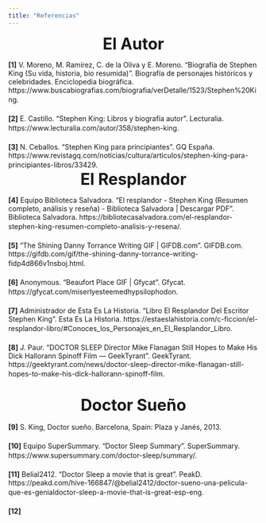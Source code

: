 ```yaml
---
title: "Referencias"
---
```


<font size = "6">
<center>
**El Autor**
</center>
</font>

**[1]** V. Moreno, M. Ramírez, C. de la Oliva y E. Moreno. "Biografía de Stephen King (Su vida, historia, bio resumida)". Biografía de personajes históricos y celebridades. Enciclopedia biográfica. https://www.buscabiografias.com/biografia/verDetalle/1523/Stephen%20King.
ㅤ    
ㅤ   
**[2]** E. Castillo. "Stephen King: Libros y biografía autor". Lecturalia. https://www.lecturalia.com/autor/358/stephen-king.
ㅤ    
ㅤ   
**[3]** N. Ceballos. "Stephen King para principiantes". GQ España. https://www.revistagq.com/noticias/cultura/articulos/stephen-king-para-principiantes-libros/33429.
ㅤ
<font size = "6">
<center>
**El Resplandor**
</center>
</font>

**[4]** Equipo Biblioteca Salvadora. "El resplandor - Stephen King (Resumen completo, análisis y reseña) - Biblioteca Salvadora | Descargar PDF". Biblioteca Salvadora. https://bibliotecasalvadora.com/el-resplandor-stephen-king-resumen-completo-analisis-y-resena/.
ㅤ    
ㅤ   
**[5]** "The Shining Danny Torrance Writing GIF | GIFDB.com". GIFDB.com. https://gifdb.com/gif/the-shining-danny-torrance-writing-fidp4d866v1nsboj.html.
ㅤ    
ㅤ   
**[6]** Anonymous. "Beaufort Place GIF | Gfycat". Gfycat. https://gfycat.com/miserlyesteemedhypsilophodon.
ㅤ    
ㅤ   
**[7]** Administrador de Esta Es La Historia. "Libro El Resplandor Del Escritor Stephen King". Esta Es La Historia. https://estaeslahistoria.com/c-ficcion/el-resplandor-libro/#Conoces_los_Personajes_en_El_Resplandor_Libro.
ㅤ    
ㅤ   
**[8]** J. Paur. "DOCTOR SLEEP Director Mike Flanagan Still Hopes to Make His Dick Hallorann Spinoff Film — GeekTyrant". GeekTyrant. https://geektyrant.com/news/doctor-sleep-director-mike-flanagan-still-hopes-to-make-his-dick-hallorann-spinoff-film.
ㅤ    
ㅤ   


<font size = "6">
<center>
**Doctor Sueño**
</center>
</font>

**[9]** S. King, Doctor sueño. Barcelona, Spain: Plaza y Janés, 2013.
ㅤ    
ㅤ   
**[10]** Equipo SuperSummary. "Doctor Sleep Summary". SuperSummary. https://www.supersummary.com/doctor-sleep/summary/.
ㅤ    
ㅤ   
**[11]** Belial2412. "Doctor Sleep a movie that is great". PeakD. https://peakd.com/hive-166847/@belial2412/doctor-sueno-una-pelicula-que-es-genialdoctor-sleep-a-movie-that-is-great-esp-eng.
ㅤ    
ㅤ   
**[12]**




























